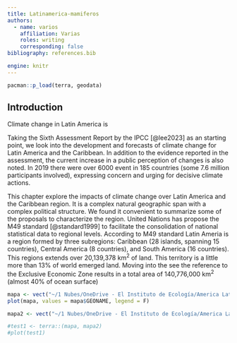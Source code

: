 ```yaml
---
title: Latinamerica-mamiferos
authors:
  - name: varios
    affiliation: Varias
    roles: writing
    corresponding: false
bibliography: references.bib

engine: knitr
---
```


```r
pacman::p_load(terra, geodata)

```


## Introduction

Climate change in Latin America is

Taking the Sixth Assessment Report by the IPCC [@lee2023] as an starting point, we look into the development and forecasts of climate change for Latin America and the Caribbean. In addition to the evidence reported in the assessment, the current increase in a public perception of changes is also noted. In 2019 there were over 6000 event in 185 countries (some 7.6 million participants involved), expressing concern and urging for decisive climate actions.

This chapter explore the impacts of climate change over Latin America and the Caribbean region. It is a complex natural geographic span with a complex political structure. We found it convenient to summarize some of the proposals to characterize the region. United Nations has propose the M49 standard [@standard1999] to facilitate the consolidation of national statistical data to regional levels. According to M49 standard Latin Ameria is a region formed by three subregions: Caribbean (28 islands, spanning 15 countries), Central America (8 countries), and South America (16 countries). This regions extends over 20,139,378 km<sup>2</sup> of land. This territory is a little more than 13% of world emerged land. Moving into the see the reference to the Exclusive Economic Zone results in a total area of 140,776,000 km<sup>2</sup> (almost 40% of ocean surface)


```r
mapa <- vect("~/1 Nubes/OneDrive - El Instituto de Ecología/America Latina y el Caribe/america_latina_caribe_eez_v12.gpkg")
plot(mapa, values = mapa$GEONAME, legend = F)

mapa2 <- vect("~/1 Nubes/OneDrive - El Instituto de Ecología/America Latina y el Caribe/Morrone_Provincias_Biogeograficas/America Latina y Caribe.shp")

#test1 <- terra::(mapa, mapa2)
#plot(test1)
```


